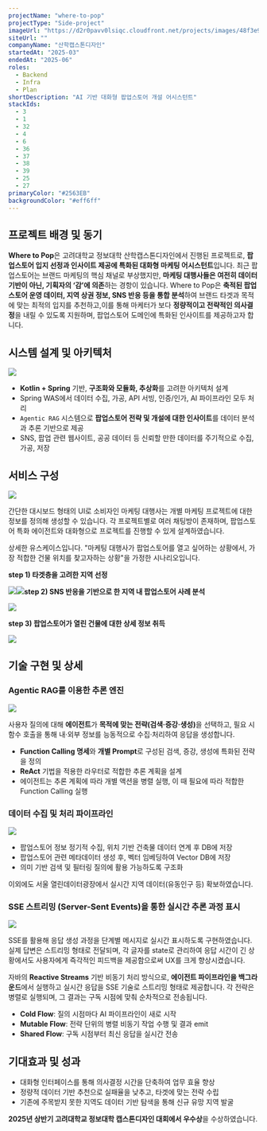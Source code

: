 ```yaml
---
projectName: "where-to-pop"
projectType: "Side-project"
imageUrl: "https://d2r0pavv0lsiqc.cloudfront.net/projects/images/48f3e986-799b-4f74-9b68-c3209c00820c.webp"
siteUrl: ""
companyName: "산학캡스톤디자인"
startedAt: "2025-03"
endedAt: "2025-06"
roles:
  - Backend
  - Infra
  - Plan
shortDescription: "AI 기반 대화형 팝업스토어 개설 어시스턴트"
stackIds:
  - 3
  - 1
  - 32
  - 4
  - 6
  - 36
  - 37
  - 38
  - 39
  - 25
  - 27
primaryColor: "#2563EB"
backgroundColor: "#eff6ff"
---
```


## 프로젝트 배경 및 동기

**Where to Pop**은 고려대학교 정보대학 산학캡스톤디자인에서 진행된 프로젝트로, **팝업스토어 입지 선정과 인사이트 제공에 특화된 대화형 마케팅 어시스턴트**입니다. 최근 팝업스토어는 브랜드 마케팅의 핵심 채널로 부상했지만, **마케팅 대행사들은 여전히 데이터 기반이 아닌, 기획자의 ‘감’에 의존**하는 경항이 있습니다.
Where to Pop은 **축적된 팝업스토어 운영 데이터, 지역 상권 정보, SNS 반응 등을 통합 분석**하여 브랜드 타겟과 목적에 맞는 최적의 입지를 추천하고,이를 통해 마케터가 보다 **정량적이고 전략적인 의사결정**을 내릴 수 있도록 지원하며, 팝업스토어 도메인에 특화된 인사이트를 제공하고자 합니다.

## 시스템 설계 및 아키텍처

![](https://d2r0pavv0lsiqc.cloudfront.net/projects/images/45e60100-03bb-4d86-943f-61f4712b3bb0.webp)

- **Kotlin + Spring** 기반, **구조화와 모듈화, 추상화**를 고려한 아키텍처 설계
- Spring WAS에서 데이터 수집, 가공, API 서빙, 인증/인가, AI 파이프라인 모두 처리
- `Agentic RAG` 시스템으로 **팝업스토어 전략 및 개설에 대한 인사이트**를 데이터 분석과 추론 기반으로 제공
- SNS, 팝업 관련 웹사이트, 공공 데이터 등 신뢰할 만한 데이터를 주기적으로 수집, 가공, 저장

## 서비스 구성

![](https://d2r0pavv0lsiqc.cloudfront.net/projects/images/b78a04a5-7c35-49b4-be7d-ec1054e58476.gif)

간단한 대시보드 형태의 UI로 소비자인 마케팅 대행사는 개별 마케팅 프로젝트에 대한 정보를 정의해 생성할 수 있습니다. 각 프로젝트별로 여러 채팅방이 존재하며, 팝업스토어 특화 에이전트와 대화형으로 프로젝트를 진행할 수 있게 설계하였습니다.

상세한 유스케이스입니다. "마케팅 대행사가 팝업스토어를 열고 싶어하는 상황에서, 가장 적합한 건물 위치를 찾고자하는 상황"을 가정한 시나리오입니다.

**step 1) 타겟층을 고려한 지역 선정**

![](https://d2r0pavv0lsiqc.cloudfront.net/projects/images/36fef51f-d154-49bf-93ef-841e29959bdc.webp)![](https://d2r0pavv0lsiqc.cloudfront.net/projects/images/32f1bfbb-c372-469d-92ea-91ced271a597.webp)**step 2) SNS 반응을 기반으로 한 지역 내 팝업스토어 사례 분석**

![](https://d2r0pavv0lsiqc.cloudfront.net/projects/images/fc0ac2b6-c948-40a5-b9d8-579dbb1d8242.webp)

**step 3) 팝업스토어가 열린 건물에 대한 상세 정보 취득**

![](https://d2r0pavv0lsiqc.cloudfront.net/projects/images/72aa5490-4450-4fe1-8129-cdeeac485027.webp)

## 기술 구현 및 상세

### Agentic RAG를 이용한 추론 엔진

![](https://d2r0pavv0lsiqc.cloudfront.net/projects/images/7850cd6e-16aa-4333-8ad2-1382f6decfa3.webp)

사용자 질의에 대해 **에이전트**가 **목적에 맞는 전략(검색·증강·생성)**&#xC744; 선택하고, 필요 시 함수 호출을 통해 내·외부 정보를 능동적으로 수집·처리하여 응답을 생성합니다.

- **Function Calling 명세**와 **개별 Prompt**로 구성된 검색, 증강, 생성에 특화된 전략을 정의
- **ReAct** 기법을 적용한 라우터로 적합한 추론 계획을 설계
- 에이전트는 추론 계획에 따라 개별 액션을 병렬 실행, 이 때 필요에 따라 적합한 Function Calling 실행

### 데이터 수집 및 처리 파이프라인

![](https://d2r0pavv0lsiqc.cloudfront.net/projects/images/2f19b120-9226-4d81-bf73-7a19ee2ec5f1.webp)

- 팝업스토어 정보 정기적 수집, 위치 기반 건축물 데이터 연계 후 DB에 저장
- 팝업스토어 관련 메타데이터 생성 후, 벡터 임베딩하여 Vector DB에 저장
- 의미 기반 검색 및 필터링 질의에 활용 가능하도록 구조화

이외에도 서울 열린데이터광장에서 실시간 지역 데이터(유동인구 등) 확보하였습니다.

### SSE 스트리밍 (Server-Sent Events)을 통한 실시간 추론 과정 표시

![](https://d2r0pavv0lsiqc.cloudfront.net/projects/images/daec9fb7-a967-4caa-ab53-edd18d164200.gif)

SSE를 활용해 응답 생성 과정을 단계별 메시지로 실시간 표시하도록 구현하였습니다.
실제 답변은 스트리밍 형태로 전달되며, 각 글자를 state로 관리하여 응답 시간이 긴 상황에서도 사용자에게 즉각적인 피드백을 제공함으로써 UX를 크게 향상시켰습니다.

자바의 **Reactive Streams** 기반 비동기 처리 방식으로, **에이전트 파이프라인을 백그라운드**에서 실행하고 실시간 응답을 SSE 기술로 스트리밍 형태로 제공합니다. 각 전략은 병렬로 실행되며, 그 결과는 구독 시점에 맞춰 순차적으로 전송됩니다.

- **Cold Flow**: 질의 시점마다 AI 파이프라인이 새로 시작
- **Mutable Flow**: 전략 단위의 병렬 비동기 작업 수행 및 결과 emit
- **Shared Flow**: 구독 시점부터 최신 응답을 실시간 전송

## 기대효과 및 성과

- 대화형 인터페이스를 통해 의사결정 시간을 단축하여 업무 효율 향상
- 정량적 데이터 기반 추천으로 실패율을 낮추고, 타겟에 맞는 전략 수립
- 기존에 주목받지 못한 지역도 데이터 기반 탐색을 통해 신규 유망 지역 발굴

**2025년 상반기 고려대학교 정보대학 캡스톤디자인 대회에서 우수상**을 수상하였습니다.
